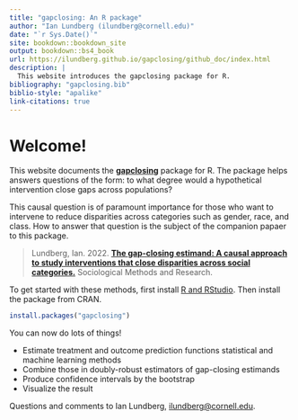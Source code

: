 ```yaml
---
title: "gapclosing: An R package"
author: "Ian Lundberg (ilundberg@cornell.edu)"
date: "`r Sys.Date()`"
site: bookdown::bookdown_site
output: bookdown::bs4_book
url: https://ilundberg.github.io/gapclosing/github_doc/index.html
description: |
  This website introduces the gapclosing package for R.
bibliography: "gapclosing.bib"
biblio-style: "apalike"
link-citations: true
---
```


# Welcome! {-}

This website documents the [**gapclosing**](https://cran.r-project.org/web/packages/gapclosing/) package for R. The package helps answers questions of the form: to what degree would a hypothetical intervention close gaps across populations?

This causal question is of paramount importance for those who want to intervene to reduce disparities across categories such as gender, race, and class. How to answer that question is the subject of the companion papaer to this package.

>Lundberg, Ian. 2022. [**The gap-closing estimand: A causal approach to study interventions that close disparities across social categories.**](https://doi.org/10.1177/00491241211055769) Sociological Methods and Research.

To get started with these methods, first install [R and RStudio](https://rstudio-education.github.io/hopr/starting.html). Then install the package from CRAN.

```r
install.packages("gapclosing")
```
  
You can now do lots of things!

* Estimate treatment and outcome prediction functions statistical and machine learning methods
* Combine those in doubly-robust estimators of gap-closing estimands
* Produce confidence intervals by the bootstrap
* Visualize the result

Questions and comments to Ian Lundberg, [ilundberg@cornell.edu](mailto:ilundberg@cornell.edu).